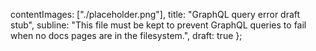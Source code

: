   contentImages: ["./placeholder.png"],
  title: "GraphQL query error draft stub",
  subline: "This file must be kept to prevent GraphQL queries to fail when no docs pages are in the filesystem.",
  draft: true
};
